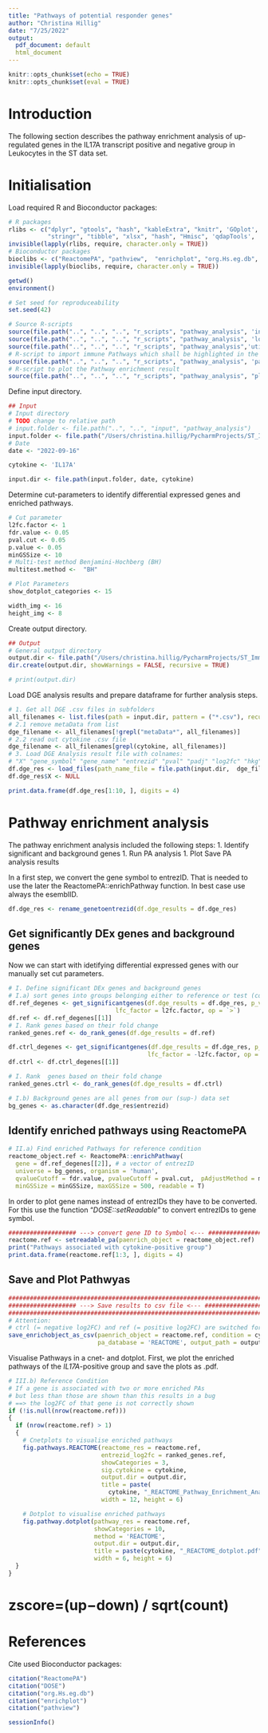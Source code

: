 ```yaml
---
title: "Pathways of potential responder genes"
author: "Christina Hillig"
date: "7/25/2022"
output: 
  pdf_document: default
  html_document
---
```



```r
knitr::opts_chunk$set(echo = TRUE)
knitr::opts_chunk$set(eval = TRUE)
```

# Introduction
The following section describes the pathway enrichment analysis of up-regulated genes in the IL17A transcript positive and negative group in Leukocytes in the ST data set. 

# Initialisation
Load required R and Bioconductor packages:
```r
# R packages
rlibs <- c("dplyr", "gtools", "hash", "kableExtra", "knitr", 'GOplot',
           "stringr", "tibble", "xlsx", "hash", "Hmisc", 'qdapTools', 'msigdbr')
invisible(lapply(rlibs, require, character.only = TRUE))
# Bioconductor packages
bioclibs <- c("ReactomePA", "pathview",  "enrichplot", "org.Hs.eg.db", "DOSE")
invisible(lapply(bioclibs, require, character.only = TRUE))

getwd()
environment()

# Set seed for reproduceability 
set.seed(42)

# Source R-scripts
source(file.path("..", "..", "..", "r_scripts", "pathway_analysis", 'init.R'))
source(file.path("..", "..", "..", "r_scripts", "pathway_analysis", 'load_data.R'))
source(file.path("..", "..", "..", "r_scripts", "pathway_analysis",'utils.R'))
# R-script to import immune Pathways which shall be highlighted in the publication
source(file.path("..", "..", "..", "r_scripts", "pathway_analysis", 'pathway_lists.R'))
# R-script to plot the Pathway enrichment result
source(file.path("..", "..", "..", "r_scripts", "pathway_analysis", "plot_pathways.R"))
```

Define input directory.
```r
## Input 
# Input directory 
# TODO change to relative path
# input.folder <- file.path("..", "..", "input", "pathway_analysis")
input.folder <- file.path("/Users/christina.hillig/PycharmProjects/ST_Immune_publication/Publication_analysis/output/reviewers/Figure_S8/glmGamPoi_DEGs")
# Date
date <- "2022-09-16"

cytokine <- 'IL17A'

input.dir <- file.path(input.folder, date, cytokine)
```
Determine cut-parameters to identify differential expressed genes and enriched pathways.
```r
# Cut parameter
l2fc.factor <- 1
fdr.value <- 0.05
pval.cut <- 0.05
p.value <- 0.05
minGSSize <- 10
# Multi-test method Benjamini-Hochberg (BH)
multitest.method <-  "BH"
```
```r
# Plot Parameters
show_dotplot_categories <- 15

width_img <- 16
height_img <- 8
```
Create output directory.
```r
## Output
# General output directory
output.dir <- file.path("/Users/christina.hillig/PycharmProjects/ST_Immune_publication/Publication_analysis/output/reviewers/Figure_S8/REACTOME_pathways", Sys.Date(), cytokine)
dir.create(output.dir, showWarnings = FALSE, recursive = TRUE)

# print(output.dir)
```
Load DGE analysis results and prepare dataframe for further analysis steps.
```r
# 1. Get all DGE .csv files in subfolders
all_filenames <- list.files(path = input.dir, pattern = ("*.csv"), recursive = TRUE)
# 2.1 remove metaData from list
dge_filename <- all_filenames[!grepl("metaData*", all_filenames)]
# 2.2 read out cytokine .csv file
dge_filename <- all_filenames[grepl(cytokine, all_filenames)]
# 3. Load DGE Analysis result file with colnames: 
# "X" "gene_symbol" "gene_name" "entrezid" "pval" "padj" "log2fc" "hkg"
df.dge_res <- load_files(path_name_file = file.path(input.dir,  dge_filename))
df.dge_res$X <- NULL

print.data.frame(df.dge_res[1:10, ], digits = 4)
```

# Pathway enrichment analysis
The pathway enrichment analysis included the following steps:
1. Identify significant and background genes 
1. Run PA analysis
1. Plot Save PA analysis results  

In a first step, we convert the gene symbol to entrezID. That is needed to use the later the ReactomePA::enrichPathway function. In best case use always the esemblID.
```r
df.dge_res <- rename_genetoentrezid(df.dge_results = df.dge_res)
```


## Get significantly DEx genes and background genes
Now we can start with idetifying differential expressed genes with our manually set cut parameters.
```r
# I. Define significant DEx genes and background genes
# I.a) sort genes into groups belonging either to reference or test (control) condition
df.ref_degenes <- get_significantgenes(df.dge_results = df.dge_res, p_value = p.value,
                              lfc_factor = l2fc.factor, op = `>`) 
df.ref <- df.ref_degenes[[1]]
# I. Rank genes based on their fold change
ranked_genes.ref <- do_rank_genes(df.dge_results = df.ref)

df.ctrl_degenes <- get_significantgenes(df.dge_results = df.dge_res, p_value = p.value,
                                       lfc_factor = -l2fc.factor, op = `<`) 
df.ctrl <- df.ctrl_degenes[[1]]

# I. Rank  genes based on their fold change
ranked_genes.ctrl <- do_rank_genes(df.dge_results = df.ctrl)

# I.b) Background genes are all genes from our (sup-) data set
bg_genes <- as.character(df.dge_res$entrezid)
```


## Identify enriched pathways using ReactomePA
```r
# II.a) Find enriched Pathways for reference condition
reactome_object.ref <- ReactomePA::enrichPathway(
  gene = df.ref_degenes[[2]], # a vector of entrezID
  universe = bg_genes, organism = 'human', 
  qvalueCutoff = fdr.value, pvalueCutoff = pval.cut,  pAdjustMethod = multitest.method, 
  minGSSize = minGSSize, maxGSSize = 500, readable = T)
```

In order to plot gene names instead of entrezIDs they have to be converted. For this use the function "*DOSE::setReadable*" to convert entrezIDs to gene symbol.
```r
################### ---> convert gene ID to Symbol <--- ################### 
reactome.ref <- setreadable_pa(paenrich_object = reactome_object.ref)
print("Pathways associated with cytokine-positive group")
print.data.frame(reactome.ref[1:3, ], digits = 4)
```


## Save and Plot Pathwyas
```r
#############################################################################
################### ---> Save results to csv file <--- ###################### 
#############################################################################
# Attention: 
# ctrl (= negative log2FC) and ref (= positive log2FC) are switched for Immune publication
save_enrichobject_as_csv(paenrich_object = reactome.ref, condition = cytokine, 
                         pa_database = 'REACTOME', output_path = output.dir) 
```

Visualise Pathways in a cnet- and dotplot.
First, we plot the enriched pathways of the *IL17A*-positive group and save the plots as .pdf.
```r
# III.b) Reference Condition
# If a gene is associated with two or more enriched PAs 
# but less than those are shown than this results in a bug 
# ==> the log2FC of that gene is not correctly shown
if (!is.null(nrow(reactome.ref)))
{
  if (nrow(reactome.ref) > 1)
  {
    # Cnetplots to visualise enriched pathways
    fig.pathways.REACTOME(reactome_res = reactome.ref,
                          entrezid_log2fc = ranked_genes.ref,
                          showCategories = 3, 
                          sig.cytokine = cytokine,
                          output.dir = output.dir,
                          title = paste(
                            cytokine, "_REACTOME_Pathway_Enrichment_Analysis.pdf", sep=''), 
                          width = 12, height = 6)

    # Dotplot to visualise enriched pathways
    fig.pathway.dotplot(pathway_res = reactome.ref,
                        showCategories = 10,
                        method = 'REACTOME', 
                        output.dir = output.dir,
                        title = paste(cytokine, "_REACTOME_dotplot.pdf", sep=''), 
                        width = 6, height = 6)
  }
}

```


# zscore=(up−down) / sqrt(count)

# References
Cite used Bioconductor packages: 
```r
citation("ReactomePA")
citation("DOSE")
citation("org.Hs.eg.db")
citation("enrichplot")
citation("pathview")
```

```r
sessionInfo()
```



